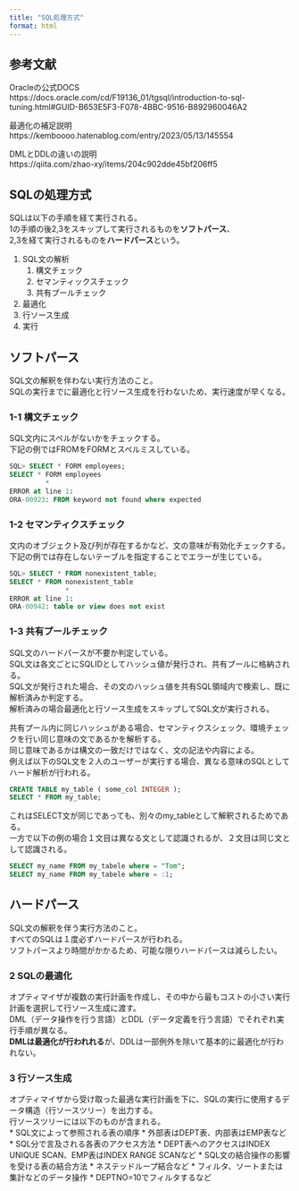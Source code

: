 ```yaml
---
title: "SQL処理方式"
format: html
---
```



## 参考文献
Oracleの公式DOCS<br>
https://docs.oracle.com/cd/F19136_01/tgsql/introduction-to-sql-tuning.html#GUID-B653E5F3-F078-4BBC-9516-B892960046A2

最適化の補足説明<br>
https://kemboooo.hatenablog.com/entry/2023/05/13/145554

DMLとDDLの違いの説明<br>
https://qiita.com/zhao-xy/items/204c902dde45bf206ff5

## SQLの処理方式

SQLは以下の手順を経て実行される。<br>
1の手順の後2,3をスキップして実行されるものを**ソフトパース**、<br>
2,3を経て実行されるものを**ハードパース**という。

1. SQL文の解析
   1. 構文チェック
   2. セマンティックスチェック
   3. 共有プールチェック
2. 最適化
3. 行ソース生成
4. 実行


## ソフトパース

SQL文の解釈を伴わない実行方法のこと。<br>
SQLの実行までに最適化と行ソース生成を行わないため、実行速度が早くなる。<br>

### 1-1 構文チェック

SQL文内にスペルがないかをチェックする。<br>
下記の例ではFROMをFORMとスペルミスしている。
``` sql
SQL> SELECT * FORM employees;
SELECT * FORM employees
         *
ERROR at line 1:
ORA-00923: FROM keyword not found where expected
```

### 1-2 セマンティクスチェック

文内のオブジェクト及び列が存在するかなど、文の意味が有効化チェックする。<br>
下記の例では存在しないテーブルを指定することでエラーが生じている。
``` sql
SQL> SELECT * FROM nonexistent_table;
SELECT * FROM nonexistent_table
              *
ERROR at line 1:
ORA-00942: table or view does not exist
```
### 1-3 共有プールチェック

SQL文のハードパースが不要か判定している。<br>
SQL文は各文ごとにSQLIDとしてハッシュ値が発行され、共有プールに格納される。<br>
SQL文が発行された場合、その文のハッシュ値を共有SQL領域内で検索し、既に解析済みか判定する。<br>
解析済みの場合最適化と行ソース生成をスキップしてSQL文が実行される。

共有プール内に同じハッシュがある場合、セマンティクスシェック、環境チェックを行い同じ意味の文であるかを解析する。<br>
同じ意味であるかは構文の一致だけではなく、文の記法や内容による。<br>
例えば以下のSQL文を２人のユーザーが実行する場合、異なる意味のSQLとしてハード解析が行われる。

```sql
CREATE TABLE my_table ( some_col INTEGER );
SELECT * FROM my_table;
```
これはSELECT文が同じであっても、別々のmy_tableとして解釈されるためである。<br>
一方で以下の例の場合１文目は異なる文として認識されるが、２文目は同じ文として認識される。

``` sql
SELECT my_name FROM my_tabele where = "Tom";
SELECT my_name FROM my_tabele where = :1;
```

## ハードパース

SQL文の解釈を伴う実行方法のこと。<br>
すべてのSQLは１度必ずハードパースが行われる。<br>
ソフトパースより時間がかかるため、可能な限りハードパースは減らしたい。

### 2 SQLの最適化

オプティマイザが複数の実行計画を作成し、その中から最もコストの小さい実行計画を選択して行ソース生成に渡す。<br>
DML（データ操作を行う言語）とDDL（データ定義を行う言語）でそれぞれ実行手順が異なる。<br>
**DMLは最適化が行われれる**が、DDLは一部例外を除いて基本的に最適化が行われない。

### 3 行ソース生成

オプティマイザから受け取った最適な実行計画を下に、SQLの実行に使用するデータ構造（行ソースツリー）を出力する。<br>
行ソースツリーには以下のものが含まれる。<br>
* SQL文によって参照される表の順序
  * 外部表はDEPT表、内部表はEMP表など
* SQL分で言及される各表のアクセス方法
  * DEPT表へのアクセスはINDEX UNIQUE SCAN、EMP表はINDEX RANGE SCANなど
* SQL文の結合操作の影響を受ける表の結合方法
  * ネステッドループ結合など
* フィルタ、ソートまたは集計などのデータ操作
  * DEPTNO=10でフィルタするなど


